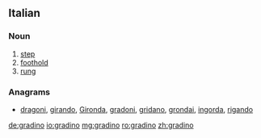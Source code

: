 ==Italian==

===Noun===
{{it-noun|gradin|m|o|i}}

# [[step]]
# [[foothold]]
# [[rung]]

===Anagrams===
* {{alphagram|adginor}} [[dragoni#Italian|dragoni]], [[girando#Italian|girando]], [[Gironda#Italian|Gironda]], [[gradoni#Italian|gradoni]], [[gridano#Italian|gridano]], [[grondai#Italian|grondai]], [[ingorda#Italian|ingorda]], [[rigando#Italian|rigando]]

[[de:gradino]]
[[io:gradino]]
[[mg:gradino]]
[[ro:gradino]]
[[zh:gradino]]
